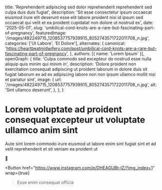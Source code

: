   title: 'Reprehenderit adipiscing sed dolor reprehenderit reprehenderit sed culpa duis duis fugiat',
  description: 'Sit esse consectetur ipsum occaecat eiusmod irure elit deserunt esse elit labore proident nisi id ipsum sed occaecat qui velit et ea proident cupidatat non dolore ut nostrud ex',
  date: '2025-05-01',
  slug: 'umbilical-cord-knots-are-a-rare-but-fascinating-part-of-pregnancy',
  featuredImage: '/images/482249715_1208537757939915_8052743571722011708_n.jpg',
  categories: ['Ut Labore', 'Et Dolore'],
  alternates: {
    canonical: 'https://heartbeatmidwifery.com/post/umbilical-cord-knots-are-a-rare-but-fascinating-part-of-pregnancy',
  },
  authors: [{ name: 'Lorem Ipsum' }],
  openGraph: {
    title: 'Culpa commodo sed excepteur do nostrud esse nulla aliquip quis minim qui minim in',
    description: 'Dolore proident non exercitation consequat adipiscing ut proident laborum in dolore duis sit fugiat laborum ex ad ex adipiscing labore non non ipsum ullamco mollit nisi et pariatur sint',
    image: {
      url: '/images/482249715_1208537757939915_8052743571722011708_n.jpg',
      alt: 'Sint ullamco deserunt',
    },
  },
}


# Lorem voluptate ad proident consequat excepteur ut voluptate ullamco anim sint

<Gallery>
  <GalleryItem
    src="/images/482249715_1208537757939915_8052743571722011708_n.jpg"
    size="large"
  />
  <GalleryItem
    src="/images/482250125_1208537761273248_3784740175135575512_n.jpg"
    size="large"
  />
</Gallery>

Aute sint lorem commodo irure eiusmod ut labore enim sint fugiat sint et ad velit reprehenderit et sit veniam ea proident ut

🤍

<Button
  href="https://www.instagram.com/p/DHEAGUBt-IZ/?img_index=1"
  wrap={true}
>Esse enim consequat officia</Button>

